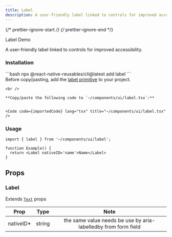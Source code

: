 ```yaml
---
title: Label
description: A user-friendly label linked to controls for improved accessibility.
---
```


{/* prettier-ignore-start */}
{/* prettier-ignore-end */}


<LinkButton href="https://rn-primitives.vercel.app/label">
  Label
</LinkButton>
<LinkButton target="_blank" href="https://rnr-showcase.vercel.app/label">
  Demo
</LinkButton>

<br />

A user-friendly label linked to controls for improved accessibility.

### Installation

<Tabs>
  <TabItem label='CLI'> 
    ```bash
    npx @react-native-reusables/cli@latest add label
    ```
  </TabItem>
  <TabItem label='Manual'>
    <Aside type="tip" title="Dependency">
        Before copy/pasting, add the <a href="https://rn-primitives.vercel.app/label" className='text-white font-bold'>label primitive</a> to your project.
    </Aside>

    <br />

    **Copy/paste the following code to `~/components/ui/label.tsx`:**


    <Code code={importedCode} lang="tsx" title="~/components/ui/label.tsx" />
  </TabItem>
</Tabs>


### Usage

```tsx
import { label } from '~/components/ui/label';

function Example() {
  return <Label nativeID='name'>Name</Label>
}
```
## Props

### Label

Extends [`Text`](https://reactnative.dev/docs/text#props) props

|    Prop    |  Type  |                               Note                               |
| :--------: | :----: | :--------------------------------------------------------------: |
| nativeID\* | string | the same value needs be use by aria-labelledby from form field   |
